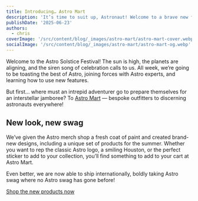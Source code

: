 ```yaml
---
title: Introducing… Astro Mart
description: 'It’s time to suit up, Astronaut! Welcome to a brave new frontier in Astro merch.'
publishDate: '2025-06-23'
authors:
  - chris
coverImage: '/src/content/blog/_images/astro-mart/astro-mart-cover.webp'
socialImage: '/src/content/blog/_images/astro-mart/astro-mart-og.webp'
---
```



Welcome to the Astro Solstice Festival! The sun is high, the planets are aligning, and the siren song of celebration calls to us. All week, we’re going to be toasting the best of Astro, joining forces with Astro experts, and learning how to use new features.

But first… where must an intrepid adventurer go to prepare themselves for an interstellar jamboree? To [Astro Mart][shop] — bespoke outfitters to discerning astronauts everywhere!

## New look, new swag

<BlogContentImage
	src={ShopScreenshot}
	alt="Screenshot of a shop product grid showing products featuring the Astro logo, including a blue hoodie, black and white t-shirts, and pastel-colored bucket hats."
/>

We’ve given the Astro merch shop a fresh coat of paint and created brand-new designs, including a unique set of products for the summer. Whether you want to rep the classic Astro logo, a smiling Houston, or the perfect sticker to add to your collection, you’ll find something to add to your cart at Astro Mart.

Even better, we are now able to ship internationally, boldly taking Astro swag where no Astro swag has gone before!

<a href="https://shop.astro.build/" class="button button-primary w-full">
	Shop the new products now
</a>

[shop]: http://shop.astro.build
